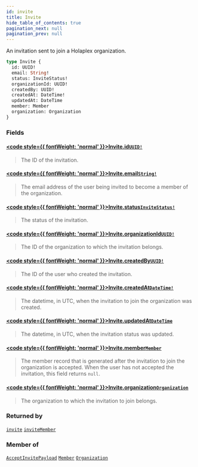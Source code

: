 ```yaml
---
id: invite
title: Invite
hide_table_of_contents: true
pagination_next: null
pagination_prev: null
---
```








An invitation sent to join a Holaplex organization.

```graphql
type Invite {
  id: UUID!
  email: String!
  status: InviteStatus!
  organizationId: UUID!
  createdBy: UUID!
  createdAt: DateTime!
  updatedAt: DateTime
  member: Member
  organization: Organization
}
```


### Fields

#### [<code style={{ fontWeight: 'normal' }}>Invite.<b>id</b></code>](#)<Bullet />[`UUID!`](/api/scalars/uuid) <Badge class="secondary" text="non-null"/> <Badge class="secondary" text="scalar"/>
> The ID of the invitation.
> 

#### [<code style={{ fontWeight: 'normal' }}>Invite.<b>email</b></code>](#)<Bullet />[`String!`](/api/scalars/string) <Badge class="secondary" text="non-null"/> <Badge class="secondary" text="scalar"/>
> The email address of the user being invited to become a member of the organization.
> 

#### [<code style={{ fontWeight: 'normal' }}>Invite.<b>status</b></code>](#)<Bullet />[`InviteStatus!`](/api/enums/invite-status) <Badge class="secondary" text="non-null"/> <Badge class="secondary" text="enum"/>
> The status of the invitation.
> 

#### [<code style={{ fontWeight: 'normal' }}>Invite.<b>organizationId</b></code>](#)<Bullet />[`UUID!`](/api/scalars/uuid) <Badge class="secondary" text="non-null"/> <Badge class="secondary" text="scalar"/>
> The ID of the organization to which the invitation belongs.
> 

#### [<code style={{ fontWeight: 'normal' }}>Invite.<b>createdBy</b></code>](#)<Bullet />[`UUID!`](/api/scalars/uuid) <Badge class="secondary" text="non-null"/> <Badge class="secondary" text="scalar"/>
> The ID of the user who created the invitation.
> 

#### [<code style={{ fontWeight: 'normal' }}>Invite.<b>createdAt</b></code>](#)<Bullet />[`DateTime!`](/api/scalars/date-time) <Badge class="secondary" text="non-null"/> <Badge class="secondary" text="scalar"/>
> The datetime, in UTC, when the invitation to join the organization was created.
> 

#### [<code style={{ fontWeight: 'normal' }}>Invite.<b>updatedAt</b></code>](#)<Bullet />[`DateTime`](/api/scalars/date-time) <Badge class="secondary" text="scalar"/>
> The datetime, in UTC, when the invitation status was updated.
> 

#### [<code style={{ fontWeight: 'normal' }}>Invite.<b>member</b></code>](#)<Bullet />[`Member`](/api/objects/member) <Badge class="secondary" text="object"/>
> The member record that is generated after the invitation to join the organization is accepted. When the user has not accepted the invitation, this field returns `null`.
> 

#### [<code style={{ fontWeight: 'normal' }}>Invite.<b>organization</b></code>](#)<Bullet />[`Organization`](/api/objects/organization) <Badge class="secondary" text="object"/>
> The organization to which the invitation to join belongs.
> 



### Returned by

[`invite`](/api/queries/invite)  <Badge class="secondary" text="query"/><Bullet />[`inviteMember`](/api/mutations/invite-member)  <Badge class="secondary" text="mutation"/>

### Member of

[`AcceptInvitePayload`](/api/objects/accept-invite-payload)  <Badge class="secondary" text="object"/><Bullet />[`Member`](/api/objects/member)  <Badge class="secondary" text="object"/><Bullet />[`Organization`](/api/objects/organization)  <Badge class="secondary" text="object"/>



